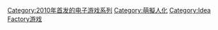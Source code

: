 {{DEFAULTSORT:Hyperdimension Neptunia}}
[[Category:2010年首发的电子游戏系列|Category:2010年首发的电子游戏系列]]
[[Category:萌擬人化|Category:萌擬人化]]
[[Category:Idea_Factory游戏|Category:Idea Factory游戏]]